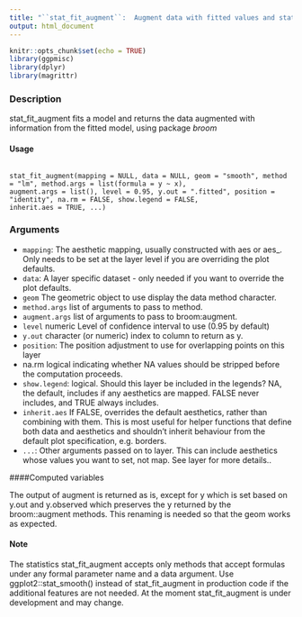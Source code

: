 ---
title: "``stat_fit_augment``:  Augment data with fitted values and statistics"
output: html_document
---

```{r setup, include=FALSE}
knitr::opts_chunk$set(echo = TRUE)
library(ggpmisc)
library(dplyr)
library(magrittr)
```


### Description
stat_fit_augment fits a model and returns the data augmented with information from the fitted
model, using package *broom*

#### Usage 
<pre><code>
stat_fit_augment(mapping = NULL, data = NULL, geom = "smooth", method = "lm", method.args = list(formula = y ~ x),
augment.args = list(), level = 0.95, y.out = ".fitted", position = "identity", na.rm = FALSE, show.legend = FALSE,
inherit.aes = TRUE, ...)
</code></pre>

### Arguments

* ``mapping``: The aesthetic mapping, usually constructed with aes or aes_. Only needs to be
set at the layer level if you are overriding the plot defaults.
* ``data ``: A layer specific dataset - only needed if you want to override the plot defaults.
* ``geom`` The geometric object to use display the data method character.
* ``method.args`` list of arguments to pass to method.
* ``augment.args`` list of arguments to pass to broom:augment.
* ``level`` numeric Level of confidence interval to use (0.95 by default)
* ``y.out`` character (or numeric) index to column to return as y.
* ``position``: The position adjustment to use for overlapping points on this layer
* na.rm logical indicating whether NA values should be stripped before the computation proceeds.
* ``show.legend ``: logical. Should this layer be included in the legends? NA, the default, includes if
any aesthetics are mapped. FALSE never includes, and TRUE always includes.
* ``inherit.aes`` If FALSE, overrides the default aesthetics, rather than combining with them. This is most useful for helper functions that define both data and aesthetics and shouldn't inherit behaviour from the default plot specification, e.g. borders.
* ``...``:   Other arguments passed on to layer. This can include aesthetics whose values you want to set, not map. See layer for more details..

####Computed variables

The output of augment is returned as is, except for y which is set based on y.out and y.observed which preserves the y returned by the broom::augment methods. This renaming is needed so that the geom works as expected.

#### Note
The statistics stat_fit_augment accepts only methods that accept formulas under any formal parameter name and a data argument. Use ggplot2::stat_smooth() instead of stat_fit_augment in production code if the additional features are not needed. At the moment stat_fit_augment is
under development and may change.










